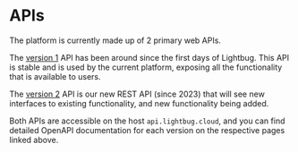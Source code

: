 # APIs

The platform is currently made up of 2 primary web APIs.

The [version 1](/apis/v1) API has been around since the first days of Lightbug. This API is stable and is used by the current platform, exposing all the functionality that is available to users.

The [version 2](/apis/v2) API is our new REST API (since 2023) that will see new interfaces to existing functionality, and new functionality being added.

Both APIs are accessible on the host `api.lightbug.cloud`, and you can find detailed OpenAPI documentation for each version on the respective pages linked above.
